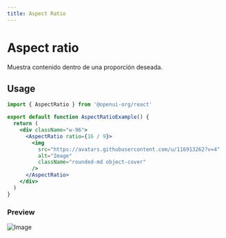 ```yaml
---
title: Aspect Ratio
---
```



# Aspect ratio

Muestra contenido dentro de una proporción deseada.

## Usage

```jsx
import { AspectRatio } from '@openui-org/react'

export default function AspectRatioExample() {
  return (
    <div className="w-96">
      <AspectRatio ratio={16 / 9}>
        <img
          src="https://avatars.githubusercontent.com/u/116913262?v=4"
          alt="Image"
          className="rounded-md object-cover"
        />
      </AspectRatio>
    </div>
  )
}
```

### Preview

<Preview classContainer="h-screen mx-auto">
  <div className="w-96">
    <AspectRatio ratio={16 / 9}>
      <img
        src="https://avatars.githubusercontent.com/u/116913262?v=4"
        alt="Image"
        className="rounded-md object-cover"
      />
    </AspectRatio>
  </div>
</Preview>
